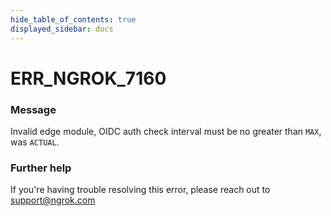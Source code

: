 ```yaml
---
hide_table_of_contents: true
displayed_sidebar: docs
---
```



# ERR_NGROK_7160

### Message

Invalid edge module, OIDC auth check interval must be no greater than `MAX`, was `ACTUAL`.

<ErrorDetails error="err_ngrok_7160" />

### Further help

If you're having trouble resolving this error, please reach out to [support@ngrok.com](mailto:support@ngrok.com?subject=Help%20with%20ERR_NGROK_7160)

